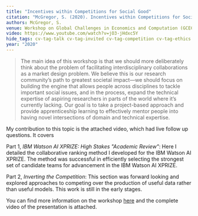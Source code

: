 ```yaml
---
title: "Incentives within Competitions for Social Good"
citation: "McGregor, S. (2020). Incentives within Competitions for Social Good. In Workshop on Global Challenges in Economics and Computation. Virtual Conference."
authors: McGregor, S.
venue: Workshop on Global Challenges in Economics and Computation (GCEC'20)
video: https://www.youtube.com/watch?v=jO3-jHdxc5Y
hide_tags: cv-tag-talk cv-tag-invited cv-tag-competition cv-tag-ethics
year: "2020"
---
```

> The main idea of this workshop is that we should more deliberately think about the problem of facilitating interdisciplinary collaborations as a market design problem. We believe this is our research community’s path to greatest societal impact—we should focus on building the engine that allows people across disciplines to tackle important social issues, and in the process, expand the technical expertise of aspiring researchers in parts of the world where it’s currently lacking. Our goal is to take a project-based approach and provide apprenticeship learning to effectively mentor people into having novel intersections of domain and technical expertise.

My contribution to this topic is the attached video, which had live follow up questions. It covers

Part 1, *IBM Watson AI XPRIZE: High Stakes \"Academic Review\"*: Here I detailed the collaborative ranking method I developed for the IBM Watson AI XPRIZE. The method was successful in efficiently selecting the strongest set of candidate teams for advancement in the IBM Watson AI XPRIZE.

Part 2, *Inverting the Competition*: This section was forward looking and explored approaches to competing over the production of useful data rather than useful models. This work is still in the early stages.

You can find more information on the workshop [here](https://www.gcec.org/) and the complete video of the presentation is attached.
